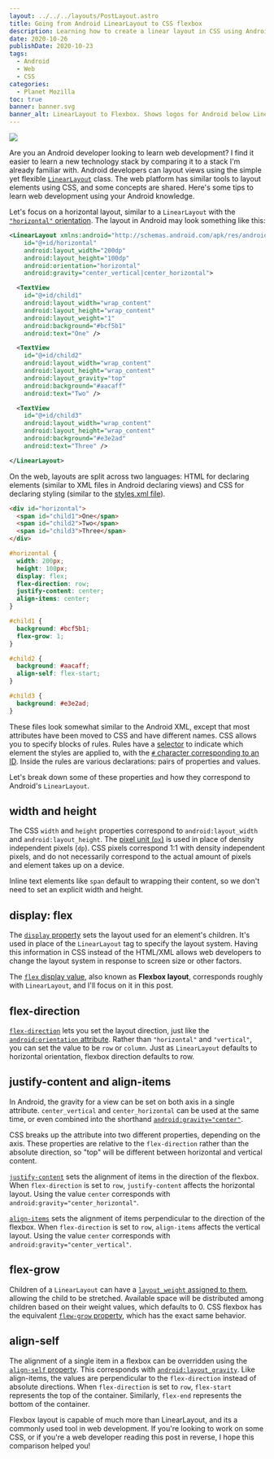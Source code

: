 ```yaml
---
layout: ../../../layouts/PostLayout.astro
title: Going from Android LinearLayout to CSS flexbox
description: Learning how to create a linear layout in CSS using Android experience.
date: 2020-10-26
publishDate: 2020-10-23
tags:
  - Android
  - Web
  - CSS
categories:
  - Planet Mozilla
toc: true
banner: banner.svg
banner_alt: LinearLayout to Flexbox. Shows logos for Android below LinearLayout, and CSS3 above Flexbox.
---
```



![](banner.svg)

Are you an Android developer looking to learn web development? I find it easier to learn a new technology stack by comparing it to a stack I'm already familiar with. Android developers can layout views using the simple yet flexible [`LinearLayout`](https://developer.android.com/reference/kotlin/android/widget/LinearLayout) class. The web platform has similar tools to layout elements using CSS, and some concepts are shared. Here's some tips to learn web development using your Android knowledge.

Let's focus on a horizontal layout, similar to a `LinearLayout` with the [`"horizontal"` orientation](https://developer.android.com/reference/kotlin/android/widget/LinearLayout#android:orientation). The layout in Android may look something like this:

```xml
<LinearLayout xmlns:android="http://schemas.android.com/apk/res/android"
    id="@+id/horizontal"
    android:layout_width="200dp"
    android:layout_height="100dp"
    android:orientation="horizontal"
    android:gravity="center_vertical|center_horizontal">

  <TextView
    id="@+id/child1"
    android:layout_width="wrap_content"
    android:layout_height="wrap_content"
    android:layout_weight="1"
    android:background="#bcf5b1"
    android:text="One" />

  <TextView
    id="@+id/child2"
    android:layout_width="wrap_content"
    android:layout_height="wrap_content"
    android:layout_gravity="top"
    android:background="#aacaff"
    android:text="Two" />

  <TextView
    id="@+id/child3"
    android:layout_width="wrap_content"
    android:layout_height="wrap_content"
    android:background="#e3e2ad"
    android:text="Three" />

</LinearLayout>
```

<FlexExample />

On the web, layouts are split across two languages: HTML for declaring elements (similar to XML files in Android declaring views) and CSS for declaring styling (similar to the [styles.xml file](https://developer.android.com/guide/topics/ui/look-and-feel/themes)).

```html
<div id="horizontal">
  <span id="child1">One</span>
  <span id="child2">Two</span>
  <span id="child3">Three</span>
</div>
```

```css
#horizontal {
  width: 200px;
  height: 100px;
  display: flex;
  flex-direction: row;
  justify-content: center;
  align-items: center;
}

#child1 {
  background: #bcf5b1;
  flex-grow: 1;
}

#child2 {
  background: #aacaff;
  align-self: flex-start;
}

#child3 {
  background: #e3e2ad;
}
```

These files look somewhat similar to the Android XML, except that most attributes have been moved to CSS and have different names. CSS allows you to specify blocks of rules. Rules have a [selector](https://developer.mozilla.org/en-US/docs/Learn/CSS/Building_blocks/Selectors) to indicate which element the styles are applied to, with the [`#` character corresponding to an ID](https://developer.mozilla.org/en-US/docs/Learn/CSS/Building_blocks/Selectors/Type_Class_and_ID_Selectors#ID_Selectors). Inside the rules are various declarations: pairs of properties and values.

Let's break down some of these properties and how they correspond to Android's `LinearLayout`.

## width and height

The CSS `width` and `height` properties correspond to `android:layout_width` and `android:layout_height`. The [pixel unit (`px`)](https://developer.mozilla.org/en-US/docs/Glossary/CSS_pixel) is used in place of density independent pixels (`dp`). CSS pixels correspond 1:1 with density independent pixels, and do not necessarily correspond to the actual amount of pixels and element takes up on a device.

Inline text elements like `span` default to wrapping their content, so we don't need to set an explicit width and height.

## display: flex

The [`display` property](https://developer.mozilla.org/en-US/docs/Web/CSS/display) sets the layout used for an element's children. It's used in place of the `LinearLayout` tag to specify the layout system. Having this information in CSS instead of the HTML/XML allows web developers to change the layout system in response to screen size or other factors.

The [`flex` display value](https://developer.mozilla.org/en-US/docs/Web/CSS/CSS_Flexible_Box_Layout), also known as **Flexbox layout**, corresponds roughly with `LinearLayout`, and I'll focus on it in this post.

## flex-direction

[`flex-direction`](https://developer.mozilla.org/en-US/docs/Web/CSS/flex-direction) lets you set the layout direction, just like the [`android:orientation` attribute](https://developer.android.com/reference/kotlin/android/widget/LinearLayout#android:orientation). Rather than `"horizontal"` and `"vertical"`, you can set the value to be `row` or `column`. Just as `LinearLayout` defaults to horizontal orientation, flexbox direction defaults to row.

## justify-content and align-items

In Android, the gravity for a view can be set on both axis in a single attribute. `center_vertical` and `center_horizontal` can be used at the same time, or even combined into the shorthand [`android:gravity="center"`](https://developer.android.com/reference/kotlin/android/widget/LinearLayout#android:gravity).

CSS breaks up the attribute into two different properties, depending on the axis. These properties are relative to the `flex-direction` rather than the absolute direction, so "top" will be different between horizontal and vertical content.

[`justify-content`](https://developer.mozilla.org/en-US/docs/Web/CSS/justify-content) sets the alignment of items in the direction of the flexbox. When `flex-direction` is set to `row`, `justify-content` affects the horizontal layout. Using the value `center` corresponds with `android:gravity="center_horizontal"`.

[`align-items`](https://developer.mozilla.org/en-US/docs/Web/CSS/align-items) sets the alignment of items perpendicular to the direction of the flexbox. When `flex-direction` is set to `row`, `align-items` affects the vertical layout. Using the value `center` corresponds with `android:gravity="center_vertical"`.

## flex-grow

Children of a `LinearLayout` can have a [`layout_weight` assigned to them](https://developer.android.com/reference/kotlin/android/widget/LinearLayout.LayoutParams#android:layout_weight), allowing the child to be stretched. Available space will be distributed among children based on their weight values, which defaults to 0. CSS flexbox has the equivalent [`flew-grow` property](https://developer.mozilla.org/en-US/docs/Web/CSS/flex-grow), which has the exact same behavior.

## align-self

The alignment of a single item in a flexbox can be overridden using the [`align-self` property](https://developer.mozilla.org/en-US/docs/Web/CSS/align-self). This corresponds with [`android:layout_gravity`](https://developer.android.com/reference/android/widget/LinearLayout.LayoutParams#attr_android:layout_weight). Like align-items, the values are perpendicular to the `flex-direction` instead of absolute directions. When `flex-direction` is set to `row`, `flex-start` represents the top of the container. Similarly, `flex-end` represents the bottom of the container.

Flexbox layout is capable of much more than LinearLayout, and its a commonly used tool in web development. If you're looking to work on some CSS, or if you're a web developer reading this post in reverse, I hope this comparison helped you!
